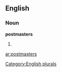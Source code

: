 
==English==

===Noun===
'''postmasters'''

# {{plural of|[[postmaster]]}}

[[Category:English plurals]]

[[ar:postmasters]]
